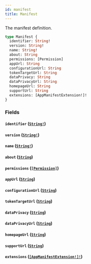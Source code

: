 ```yaml
---
id: manifest
title: Manifest
---
```


The manifest definition.

```graphql
type Manifest {
  identifier: String!
  version: String!
  name: String!
  about: String
  permissions: [Permission]
  appUrl: String
  configurationUrl: String
  tokenTargetUrl: String
  dataPrivacy: String
  dataPrivacyUrl: String
  homepageUrl: String
  supportUrl: String
  extensions: [AppManifestExtension!]!
}
```

### Fields

#### `identifier` ([`String!`](/developer/api-reference/scalars/string))

#### `version` ([`String!`](/developer/api-reference/scalars/string))

#### `name` ([`String!`](/developer/api-reference/scalars/string))

#### `about` ([`String`](/developer/api-reference/scalars/string))

#### `permissions` ([`[Permission]`](/developer/api-reference/objects/permission))

#### `appUrl` ([`String`](/developer/api-reference/scalars/string))

#### `configurationUrl` ([`String`](/developer/api-reference/scalars/string))

#### `tokenTargetUrl` ([`String`](/developer/api-reference/scalars/string))

#### `dataPrivacy` ([`String`](/developer/api-reference/scalars/string))

#### `dataPrivacyUrl` ([`String`](/developer/api-reference/scalars/string))

#### `homepageUrl` ([`String`](/developer/api-reference/scalars/string))

#### `supportUrl` ([`String`](/developer/api-reference/scalars/string))

#### `extensions` ([`[AppManifestExtension!]!`](/developer/api-reference/objects/app-manifest-extension))
